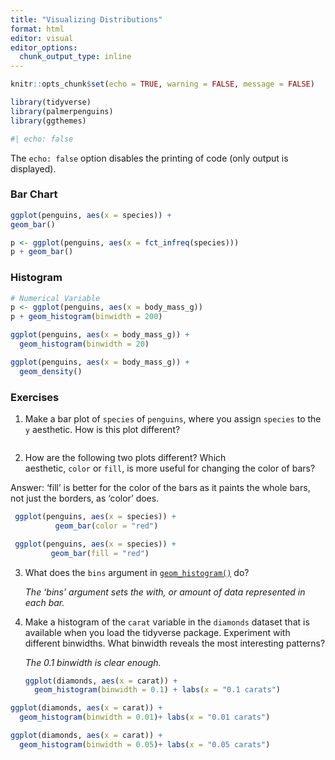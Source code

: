 ```yaml
---
title: "Visualizing Distributions"
format: html
editor: visual
editor_options: 
  chunk_output_type: inline
---
```


```r
knitr::opts_chunk$set(echo = TRUE, warning = FALSE, message = FALSE)
```

```r
library(tidyverse)
library(palmerpenguins)
library(ggthemes)
```

```r
#| echo: false
```

The `echo: false` option disables the printing of code (only output is displayed).

### Bar Chart

```r
ggplot(penguins, aes(x = species)) +
geom_bar() 
```

```r
p <- ggplot(penguins, aes(x = fct_infreq(species)))
p + geom_bar() 
```

### Histogram

```r
# Numerical Variable
p <- ggplot(penguins, aes(x = body_mass_g))
p + geom_histogram(binwidth = 200)
```

```r
ggplot(penguins, aes(x = body_mass_g)) +
  geom_histogram(binwidth = 20)
```

```r
ggplot(penguins, aes(x = body_mass_g)) +
  geom_density()
```

### Exercises

1.  Make a bar plot of `species` of `penguins`, where you assign `species` to the `y` aesthetic. How is this plot different?

```r

```

2.  How are the following two plots different? Which aesthetic, `color` or `fill`, is more useful for changing the color of bars?

Answer: 'fill' is better for the color of the bars as it paints the whole bars, not just the borders, as 'color' does.

```r
 ggplot(penguins, aes(x = species)) +
          geom_bar(color = "red")
```

```r
 ggplot(penguins, aes(x = species)) +
         geom_bar(fill = "red")
```

3.  What does the `bins` argument in [`geom_histogram()`](https://ggplot2.tidyverse.org/reference/geom_histogram.html) do?

    *The 'bins' argument sets the with, or amount of data represented in each bar.*

4.  Make a histogram of the `carat` variable in the `diamonds` dataset that is available when you load the tidyverse package. Experiment with different binwidths. What binwidth reveals the most interesting patterns?

    *The 0.1 binwidth is clear enough.*

    ```r
    ggplot(diamonds, aes(x = carat)) +
      geom_histogram(binwidth = 0.1) + labs(x = "0.1 carats")
    ```

```r
ggplot(diamonds, aes(x = carat)) +
  geom_histogram(binwidth = 0.01)+ labs(x = "0.01 carats")
```

```r
ggplot(diamonds, aes(x = carat)) +
  geom_histogram(binwidth = 0.05)+ labs(x = "0.05 carats")
```
